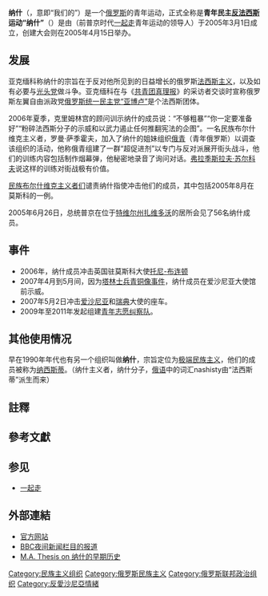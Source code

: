 {{Infobox political party
| name = 青年民主反法西斯运动“纳什”
| native_name = Молодёжное демократическое антифашистское движение "Наши"
| colorcode= #B91111
| logo = Logo of NASHI.png
| logo_size = 150px
| chairman = {{link-en|瓦西里·亚克缅科|Vasily Yakemenko}}
| founded= {{Start date|2005|3|1}}
| predecessor = [[一起走|一起走]]
| dissolved = {{Start date|2019|12|9}}
| headquarters = 24th A Building, Pervaya Yamskogo Polya Street, [[Moscow|Moscow]], [[Russia|Russia]]
| membership = 150,000
| ideology = [[主權民主|主權民主]]<br> [[反法西斯主義|反法西斯主義]]<br>反[[自由主義|自由主義]]<br>[[反美|反美]]<br>[[反革命|反革命]]{{efn|name=Manifesto2005goals|According to its 2005 founding [[manifesto|manifesto]], the goals of its ideological socio-patriotic movement are to create a feeling of historical responsibility about Russian destiny. Its objectives are: to preserve the territorial integrity and sovereignty of Russia from internal civil war caused by Russian ethnic and religious division, and from external economic management caused by Russian stagnation; to change the thinking of the political, economic and administrative elite into a modern optimistic and patriotic belief in the future; and, to form a functioning civil society from the current Russian despondency, parasitism, apathy, and inability to self-organize.<ref name="Manifesto2005">{{cite web|script-title=ru:Манифест молодежного движения «НАШИ»|title=Manifest molodezhnogo dvizheniya «NASHI»|trans-title=Manifesto of the youth movement ''Nashi'' |website=nashi.su |date=2005-04-18 |location=Moscow |publisher=The youth movement Nashi|url=http://www.nashi.su/pravda/83974709|access-date=2016-01-30|archiveurl=https://web.archive.org/web/20050417235355/http://www.nashi.su/pravda/83974709|archivedate=2005-04-17|url-status=dead}}</ref>}}<br>[[普京主義|普京主義]]
| position = [[大帳篷|大帳篷]], [[極右翼|極右翼]]
| colours = {{color box|#B91111|border=darkgray}} [[Red|Red]]<br>{{color box|#FFFFFF|border=darkgray}} [[White|White]]
| affiliation1_title = Main organ
| affiliation1 = [[Rosmolodezh|Rosmolodezh]]
| national = [[全俄人民陣線|全俄人民陣線]]
| flag = Flag Nashi.svg
| website = [https://web.archive.org/web/20120313181921/http://nashi.su/ nashi.su]
| slogan = "如果不是我们谁?"<br />({{lang-ru|"Кто, если не мы?"}})
| country = 俄羅斯
}}

'''纳什'''（{{lang-rus|Наши|Nashi}}，意即“我们的”）是一个[[俄罗斯|俄罗斯]]的青年运动，正式全称是'''青年民主[[反法西斯|反法西斯]]运动“纳什”'''（{{lang-rus|Молодежное демократическое антифашистское движение «Наши»|Molodezhnoe demokraticheskoe anti-fashistskoe dvizhenie "Nashi"}}）是由{{link-en|瓦西里·亚克缅科|Vasily Yakemenko}}（前普京时代[[一起走|一起走]]青年运动的领导人）于2005年3月1日成立，创建大会则在2005年4月15日举办。

==发展==
亚克缅科称纳什的宗旨在于反对他所见到的日益增长的俄罗斯[[法西斯主义|法西斯主义]]，以及如有必要与[[光头党|光头党]]做斗争。亚克缅科在与《[[共青团真理报|共青团真理报]]》的采访者交谈时宣称俄罗斯左翼自由派政党[[俄罗斯统一民主党“亚博卢”|俄罗斯统一民主党“亚博卢”]]是个法西斯团体。

2006年夏季，克里姆林宫的顾问训示纳什的成员说：“不够粗暴”“你一定要准备好”“粉碎法西斯分子的示威和以武力遏止任何推翻宪法的企图”。一名民族布尔什维克主义者，罗曼·萨季霍夫，加入了纳什的姐妹组织[[俄青|俄青]]（青年俄罗斯）以调查该组织的活动，他称俄青组建了一群“超促进剂”以专门与反对派展开街头战斗，他们的训练内容包括制作烟幕弹，他秘密地录音了询问对话。[[弗拉季斯拉夫·尤里耶维奇·苏尔科夫|弗拉季斯拉夫·苏尔科夫]]说这样的训练对街战极有价值。

[[民族布尔什维克主义|民族布尔什维克主义者们]]谴责纳什指使冲击他们的成员，其中包括2005年8月在莫斯科的一例。

2005年6月26日，总统普京在位于[[特维尔州|特维尔州]][[扎维多沃|扎维多沃]]的居所会见了56名纳什成员。

==事件==
*2006年，纳什成员冲击英国驻莫斯科大使[[托尼-布连顿|托尼-布连顿]]
*2007年4月到5月间，因为[[塔林士兵青铜像事件|塔林士兵青铜像事件]]，纳什成员在爱沙尼亚大使馆前示威。
*2007年5月2日冲击[[爱沙尼亚|爱沙尼亚]]和[[瑞典|瑞典]]大使的座车。
*2009年至2011年发起组建[[人民志愿纠察队|青年志愿纠察队]]。

==其他使用情况==
早在1990年年代也有另一个组织叫做'''纳什'''，宗旨定位为[[极端民族主义|极端民族主义]]，他们的成员被称为[[纳西斯蒂|纳西斯蒂]]。（纳什主义者，纳什分子，[[俄语|俄语]]中的词汇nashisty由“法西斯蒂”派生而来）

== 註釋 ==
{{Reflist|group=lower-alpha}}

== 參考文獻 ==
{{Reflist}}

==参见==
*[[一起走|一起走]]

==外部連結==
*[https://web.archive.org/web/20060423201119/http://nashi.su/ 官方网站]{{ru icon}}
*[http://news.bbc.co.uk/1/hi/programmes/newsnight/5169610.stm BBC夜间新闻栏目的报道] {{Wayback|url=http://news.bbc.co.uk/1/hi/programmes/newsnight/5169610.stm |date=20090504022424 }}
*[https://web.archive.org/web/20070611155344/http://gi.unc.edu/research/pdf/Buchacek.pdf M.A. Thesis on 纳什的早期历史]

[[Category:民族主义组织|Category:民族主义组织]]
[[Category:俄罗斯民族主义|Category:俄罗斯民族主义]]
[[Category:俄罗斯联邦政治组织|Category:俄罗斯联邦政治组织]]
[[Category:反愛沙尼亞情緒|Category:反愛沙尼亞情緒]]